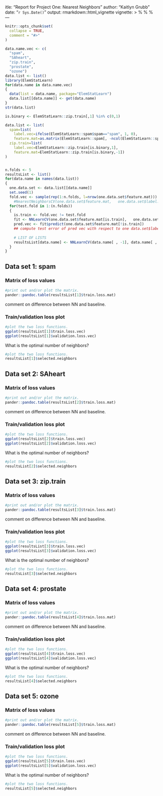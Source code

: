 itle: "Report for Project One: Nearest Neighbors"
author: "Kaitlyn Grubb"
date: "`r Sys.Date()`"
output: rmarkdown::html_vignette
vignette: >
  %\VignetteIndexEntry{Report for Project One: Nearest Neighbors}
  %\VignetteEngine{knitr::rmarkdown}
  %\VignetteEncoding{UTF-8}
---

```r
knitr::opts_chunk$set(
  collapse = TRUE,
  comment = "#>"
)
```


```r
data.name.vec <- c(
  "spam",
  "SAheart",
  "zip.train",
  "prostate",
  "ozone")
data.list <- list()
library(ElemStatLearn)
for(data.name in data.name.vec)
{
  data(list = data.name, package="ElemStatLearn")
  data.list[[data.name]] <- get(data.name)
}
str(data.list)

is.binary <- ElemStatLearn::zip.train[,1] %in% c(0,1)

data.list <- list(
  spam=list(
    label.vec=ifelse(ElemStatLearn::spam$spam=="spam", 1, 0),
    feature.mat=as.matrix(ElemStatLearn::spam[, -ncol(ElemStatLearn::spam)])),
  zip.train=list(
    label.vec=ElemStatLearn::zip.train[is.binary,1],
    feature.mat=ElemStatLearn::zip.train[is.binary,-1])
)


n.folds <- 5
resultsList <- list()
for(data.name in names(data.list))
{
  one.data.set <- data.list[[data.name]]
  set.seed(1)
  fold.vec <- sample(rep(1:n.folds, l=nrow(one.data.set$feature.mat)))
    #NearestNeighborsCV(one.data.set$feature.mat,   one.data.set$label.vec)
  for(test.fold in 1:(n.folds))
  {
    is.train <- fold.vec != test.fold
    fit <- NNLearnCV(one.data.set$feature.mat[is.train],   one.data.set$label.vec[is.train])
    pred.vec <- fit$predict(one.data.set$feature.mat[!is.train])
    ## compute test error of pred vec with respect to one data.set$label[!is.train]
    
    # LIST OF LISTS
    resultsList[data.name] <- NNLearnCV(data.name[ , -1], data.name[ , 1], max.neighbors, fold.vec, n.folds)# save your results
  }
}
```

## Data set 1: spam

### Matrix of loss values

```r
#print out and/or plot the matrix.
pander::pandoc.table(resultsList[1]$train.loss.mat)

```

comment on difference between NN and baseline.

### Train/validation loss plot

```r
#plot the two loss functions.
ggplot(resultsList[1]$train.loss.vec)
ggplot(resultsList[1]$validation.loss.vec)

```

What is the optimal number of neighbors?

```r
#plot the two loss functions.
resultsList[1]$selected.neighbors

```

## Data set 2: SAheart

### Matrix of loss values

```r
#print out and/or plot the matrix.
pander::pandoc.table(resultsList[2]$train.loss.mat)

```

comment on difference between NN and baseline.

### Train/validation loss plot

```r
#plot the two loss functions.
ggplot(resultsList[2]$train.loss.vec)
ggplot(resultsList[2]$validation.loss.vec)

```

What is the optimal number of neighbors?

```r
#plot the two loss functions.
resultsList[2]$selected.neighbors

```

## Data set 3: zip.train

### Matrix of loss values

```r
#print out and/or plot the matrix.
pander::pandoc.table(resultsList[3]$train.loss.mat)

```

comment on difference between NN and baseline.

### Train/validation loss plot

```r
#plot the two loss functions.
ggplot(resultsList[3]$train.loss.vec)
ggplot(resultsList[3]$validation.loss.vec)

```

What is the optimal number of neighbors?

```r
#plot the two loss functions.
resultsList[3]$selected.neighbors

```

## Data set 4: prostate 

### Matrix of loss values

```r
#print out and/or plot the matrix.
pander::pandoc.table(resultsList[4]$train.loss.mat)

```

comment on difference between NN and baseline.

### Train/validation loss plot

```r
#plot the two loss functions.
ggplot(resultsList[4]$train.loss.vec)
ggplot(resultsList[4]$validation.loss.vec)

```

What is the optimal number of neighbors?

```r
#plot the two loss functions.
resultsList[4]$selected.neighbors

```

## Data set 5: ozone 

### Matrix of loss values

```r
#print out and/or plot the matrix.
pander::pandoc.table(resultsList[5]$train.loss.mat)

```

comment on difference between NN and baseline.

### Train/validation loss plot

```r
#plot the two loss functions.
ggplot(resultsList[5]$train.loss.vec)
ggplot(resultsList[5]$validation.loss.vec)

```

What is the optimal number of neighbors?

```r
#plot the two loss functions.
resultsList[5]$selected.neighbors

```